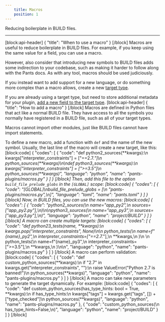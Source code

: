 ```yaml
---
    title: Macros
    position: 1
---
```


Reducing boilerplate in BUILD files.

---

[block:api-header]
{
  "title": "When to use a macro"
}
[/block]
Macros are useful to reduce boilerplate in BUILD files. For example, if you keep using the same value for a field, you can use a macro. 

However, also consider that introducing new symbols to BUILD files adds some indirection to your codebase, such as making it harder to follow along with the Pants docs. As with any tool, macros should be used judiciously.

If you instead want to add support for a new language, or do something more complex than a macro allows, create a new [target type](doc:target-api-new-targets).

If you are already using a target type, but need to store additional metadata for your plugin, [add a new field to the target type](doc:target-api-extending-targets).
[block:api-header]
{
  "title": "How to add a macro"
}
[/block]
Macros are defined in Python files that act like a normal BUILD file. They have access to all the symbols you normally have registered in a BUILD file, such as all of your target types. 

Macros cannot import other modules, just like BUILD files cannot have import statements.

To define a new macro, add a function with `def` and the name of the new symbol. Usually, the last line of the macro will create a new target, like this:
[block:code]
{
  "codes": [
    {
      "code": "def python2_sources(**kwargs):\n    kwargs[\"interpreter_constraints\"] = [\"==2.7.*\"]\n    python_sources(**kwargs)\n\ndef python3_sources(**kwargs):\n    kwargs[\"interpreter_constraints\"] = [\">=3.5\"]\n    python_sources(**kwargs)",
      "language": "python",
      "name": "pants-plugins/macros.py"
    }
  ]
}
[/block]
Then, add this file to the option `build_file_prelude_globs` in the `[GLOBAL]` scope:
[block:code]
{
  "codes": [
    {
      "code": "[GLOBAL]\nbuild_file_prelude_globs = [\n  \"pants-plugins/macros.py\",\n]",
      "language": "toml",
      "name": "pants.toml"
    }
  ]
}
[/block]
Now, in BUILD files, you can use the new macros:
[block:code]
{
  "codes": [
    {
      "code": "python2_sources(\n    name=\"app_py2\",\n    sources=[\"app_py2.py\"],\n)\n\npython3_sources(\n    name=\"app_py3\",\n    sources=[\"app_py3.py\"],\n)",
      "language": "python",
      "name": "project/BUILD"
    }
  ]
}
[/block]
A macro can create multiple targets:
[block:code]
{
  "codes": [
    {
      "code": "def python23_tests(name, **kwargs):\n    kwargs.pop(\"interpreter_constraints\", None)\n\n    python_tests(\n        name=f\"{name}_py2\",\n        interpreter_constraints=[\"==2.7.*\"],\n        **kwargs,\n    )\n \n    python_tests(\n        name=f\"{name}_py3\",\n        interpreter_constraints=[\">=3.5\"],\n        **kwargs,\n    )\n\n",
      "language": "python",
      "name": "pants-plugins/macros.py"
    }
  ]
}
[/block]
A macro can perform validation:
[block:code]
{
  "codes": [
    {
      "code": "def custom_python_sources(**kwargs):\n    if \"2.7\" in kwargs.get(\"interpreter_constraints\", \"\"):\n        raise ValueError(\"Python 2.7 is banned!\")\n    python_sources(**kwargs)",
      "language": "python",
      "name": "pants-plugins/macros.py"
    }
  ]
}
[/block]
A macro can take new parameters to generate the target dynamically. For example:
[block:code]
{
  "codes": [
    {
      "code": "def custom_python_sources(has_type_hints: bool = True, **kwargs):\n    if has_type_hints:\n        kwargs[\"tags\"] = kwargs.get(\"tags\", []) + [\"type_checked\"]\n    python_sources(**kwargs)",
      "language": "python",
      "name": "pants-plugins/macros.py"
    },
    {
      "code": "custom_python_sources(\n    has_type_hints=False,\n)",
      "language": "python",
      "name": "project/BUILD"
    }
  ]
}
[/block]
